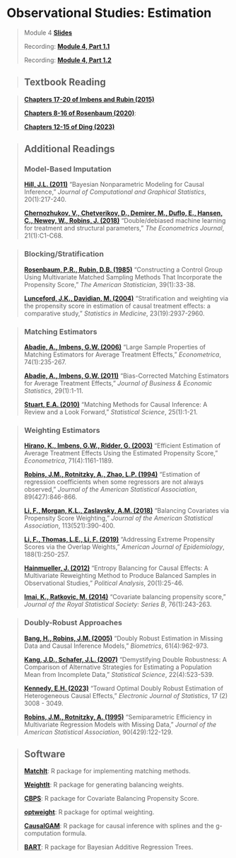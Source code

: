 # Observational Studies: Estimation

> Module 4 [**Slides**](https://drive.google.com/file/d/1VbXy7nxK3pkMqtwGo9RcoKzLKM55eh-k/view?usp=sharing)
>
> Recording: [**Module 4, Part 1.1**](https://drive.google.com/file/d/1Sf-KtFw4nxnUae-pmTszwzOB12cUDaqJ/view?usp=sharing)
>
> Recording: [**Module 4, Part 1.2**](https://drive.google.com/file/d/1g357al5-9ufGwQPMQFUYUnyS_j3u0XVR/view?usp=sharing)

>## Textbook Reading

> [**Chapters 17-20 of Imbens and Rubin (2015)**](https://www.cambridge.org/core/books/causal-inference-for-statistics-social-and-biomedical-sciences/71126BE90C58F1A431FE9B2DD07938AB)
>
> [**Chapters 8-16 of Rosenbaum (2020)**](https://link.springer.com/book/10.1007/978-3-030-46405-9):
>
> [**Chapters 12-15 of Ding (2023)**](https://www.routledge.com/A-First-Course-in-Causal-Inference/Ding/p/book/9781032758626)

>## Additional Readings
>
>### Model-Based Imputation
>
> [**Hill, J.L. (2011)**](https://doi.org/10.1198/jcgs.2010.08162) "Bayesian Nonparametric Modeling for Causal Inference," *Journal of Computational and Graphical Statistics*, 20(1):217-240.
>
> [**Chernozhukov, V., Chetverikov, D., Demirer, M., Duflo, E., Hansen, C., Newey, W., Robins, J. (2018)**](https://doi.org/10.1111/ectj.12097) "Double/debiased machine learning for treatment and structural parameters," *The Econometrics Journal*, 21(1):C1-C68.

>### Blocking/Stratification
>
> [**Rosenbaum, P.R., Rubin, D.B. (1985)**](https://doi.org/10.1080/00031305.1985.10479383) "Constructing a Control Group Using Multivariate Matched Sampling Methods That Incorporate the Propensity Score," *The American Statistician*, 39(1):33-38.
>
> [**Lunceford, J.K., Davidian, M. (2004)**](https://doi.org/10.1002/sim.1903) "Stratification and weighting via the propensity score in estimation of causal treatment effects: a comparative study," *Statistics in Medicine*, 23(19):2937-2960.
>

>### Matching Estimators
>
> [**Abadie, A., Imbens, G.W. (2006)**](https://doi.org/10.1111/j.1468-0262.2006.00655.x) "Large Sample Properties of Matching Estimators for Average Treatment Effects," *Econometrica*, 74(1):235-267.
>
> [**Abadie, A., Imbens, G.W. (2011)**](https://doi.org/10.1198/jbes.2009.07333) "Bias-Corrected Matching Estimators for Average Treatment Effects," *Journal of Business & Economic Statistics*, 29(1):1-11.
>
> [**Stuart, E.A. (2010)**](https://doi.org/10.1214/09-STS313) "Matching Methods for Causal Inference: A Review and a Look Forward," *Statistical Science*, 25(1):1-21.


>### Weighting Estimators
>
> [**Hirano, K., Imbens, G.W., Ridder, G. (2003)**](https://doi.org/10.1111/1468-0262.00442) "Efficient Estimation of Average Treatment Effects Using the Estimated Propensity Score," *Econometrica*, 71(4):1161-1189.
>
> [**Robins, J.M., Rotnitzky, A., Zhao, L.P. (1994)**](https://doi.org/10.1080/01621459.1994.10476818) "Estimation of regression coefficients when some regressors are not always observed," *Journal of the American Statistical Association*, 89(427):846-866.
>
> [**Li, F., Morgan, K.L., Zaslavsky, A.M. (2018)**](https://doi.org/10.1080/01621459.2016.1260466) "Balancing Covariates via Propensity Score Weighting," *Journal of the American Statistical Association*, 113(521):390-400.
>
> [**Li, F., Thomas, L.E., Li, F. (2019)**](https://doi.org/10.1093/aje/kwy201) "Addressing Extreme Propensity Scores via the Overlap Weights," *American Journal of Epidemiology*, 188(1):250-257.
>
>[**Hainmueller, J. (2012)**](https://doi.org/10.1093/pan/mpr025) "Entropy Balancing for Causal Effects: A Multivariate Reweighting Method to Produce Balanced Samples in Observational Studies," *Political Analysis*, 20(1):25-46.
>
> [**Imai, K., Ratkovic, M. (2014)**](https://academic.oup.com/jrsssb/article/76/1/243/7075938) "Covariate balancing propensity score," *Journal of the Royal Statistical Society: Series B*, 76(1):243-263.

>### Doubly-Robust Approaches
>
> [**Bang, H., Robins, J.M. (2005)**](https://doi.org/10.1111/j.1541-0420.2005.00377.x) "Doubly Robust Estimation in Missing Data and Causal Inference Models," *Biometrics*, 61(4):962-973.
>
> [**Kang, J.D., Schafer, J.L. (2007)**](https://doi.org/10.1214/07-STS227) "Demystifying Double Robustness: A Comparison of Alternative Strategies for Estimating a Population Mean from Incomplete Data," *Statistical Science*, 22(4):523-539.
>
> [**Kennedy, E.H. (2023)**](https://projecteuclid.org/journals/electronic-journal-of-statistics/volume-17/issue-2/Towards-optimal-doubly-robust-estimation-of-heterogeneous-causal-effects/10.1214/23-EJS2157.full) "Toward Optimal Doubly Robust Estimation of Heterogeneous Causal Effects," *Electronic Journal of Statistics*, 17 (2) 3008 - 3049.
>
> [**Robins, J.M., Rotnitzky, A. (1995)**](https://www.jstor.org/stable/2291135?seq=1) "Semiparametric Efficiency in Multivariate Regression Models with Missing Data," *Journal of the American Statistical Association*, 90(429):122-129.

>## Software
>
> [**MatchIt**](https://cran.r-project.org/web/packages/MatchIt/index.html): R package for implementing matching methods.
>
> [**WeightIt**](https://cran.r-project.org/web/packages/WeightIt/index.html): R package for generating balancing weights.
>
> [**CBPS**](https://cran.r-project.org/web/packages/CBPS/index.html): R package for Covariate Balancing Propensity Score.
>
> [**optweight**](https://cran.r-project.org/web/packages/optweight/index.html): R package for optimal weighting.
>
> [**CausalGAM**](https://cran.r-project.org/web/packages/CausalGAM/index.html): R package for causal inference with splines and the g-computation formula.
>
> [**BART**](https://cran.r-project.org/web/packages/BART/index.html): R package for Bayesian Additive Regression Trees.
